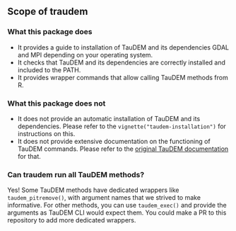 ## Scope of traudem

### What this package does

- It provides a guide to installation of TauDEM and its dependencies GDAL and MPI depending on your operating system.
- It checks that TauDEM and its dependencies are correctly installed and included to the PATH. 
- It provides wrapper commands that allow calling TauDEM methods from R.

### What this package does not

- It does not provide an automatic installation of TauDEM and its dependencies. Please refer to the `vignette("taudem-installation")` for instructions on this.
- It does not provide extensive documentation on the functioning of TauDEM commands. Please refer to the [original TauDEM documentation](https://hydrology.usu.edu/taudem/taudem5/index.html) for that.

### Can traudem run all TauDEM methods?

Yes!
Some TauDEM methods have dedicated wrappers like `taudem_pitremove()`, with argument names that we strived to make informative.
For other methods, you can use `taudem_exec()` and provide the arguments as TauDEM CLI would expect them.
You could make a PR to this repository to add more dedicated wrappers.
